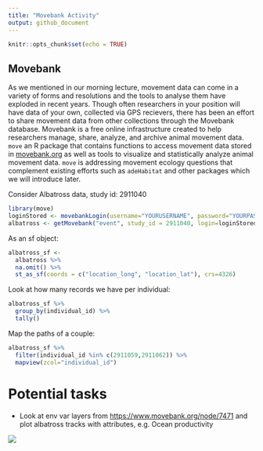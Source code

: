 ```yaml
---
title: "Movebank Activity"
output: github_document
---
```


```r
knitr::opts_chunk$set(echo = TRUE)
```

## Movebank
As we mentioned in our morning lecture, movement data can come in a variety of forms
and resolutions and the tools to  analyse them have exploded in recent years.
Though often researchers in your position
will have data of your own, collected via GPS recievers, there has been an effort 
to share movement data from other collections through the Movebank database. Movebank 
is a free online infrastructure created to help researchers manage, share, analyze, 
and archive animal movement data. `move` an R package that contains functions to
access movement data stored in [movebank.org](http://www.movebank.org) as well
as tools to visualize and statistically analyze animal movement data. 
`move` is addressing movement ecology questions that complement existing efforts 
such as `adeHabitat` and other packages which we will introduce later.

Consider Albatross data, study id: 2911040
```r
library(move)
loginStored <- movebankLogin(username="YOURUSERNAME", password="YOURPASSWORD")
albatross <- getMovebank("event", study_id = 2911040, login=loginStored)
```

As an sf object:
```r
albatross_sf <- 
  albatross %>%
  na.omit() %>%
  st_as_sf(coords = c("location_long", "location_lat"), crs=4326)
```

Look at how many records we have per individual:
```r
albatross_sf %>% 
  group_by(individual_id) %>% 
  tally()
```

Map the paths of a couple:
```r
albatross_sf %>% 
  filter(individual_id %in% c(2911059,2911062)) %>% 
  mapview(zcol="individual_id")
```

# Potential tasks 
- Look at env var layers from <https://www.movebank.org/node/7471> and 
plot albatross tracks with attributes, e.g. Ocean productivity

![](../../images/NPP-albatross.png)